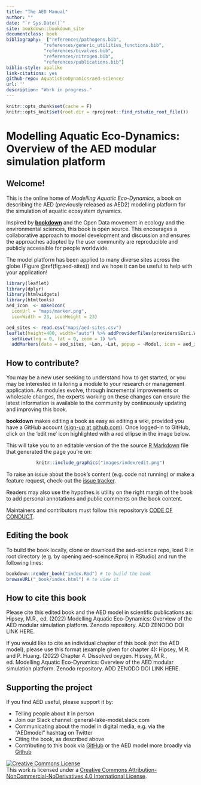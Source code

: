 ```yaml
---
title: "The AED Manual"
author: ""
date: "`r Sys.Date()`"
site: bookdown::bookdown_site
documentclass: book
bibliography:  ["references/pathogens.bib",
              "references/generic_utilities_functions.bib",
              "references/bivalves.bib",
              "references/nitrogen.bib",
              "references/publications.bib"]
biblio-style: apalike
link-citations: yes
github-repo: AquaticEcoDynamics/aed-science/
url: ''
description: "Work in progress."
---
```


```r
knitr::opts_chunk$set(cache = F)
knitr::opts_knit$set(root.dir = rprojroot::find_rstudio_root_file())
```


# Modelling Aquatic Eco-Dynamics: Overview of the AED modular simulation platform {-}

## Welcome! {-}

This is the online home of *Modelling Aquatic Eco-Dynamics*, a book on describing the AED (previously released as AED2) modelling platform for the simulation of aquatic ecosystem dynamics.

Inspired by [**bookdown**](https://github.com/rstudio/bookdown) and the Open Data movement in ecology and the environmental sciences, this book is open source. This encourages a collaborative approach to model development and discussion and ensures the approaches adopted by the user community are reproducible and publicly accessible for people worldwide.

The model platform has been applied to many diverse sites across the globe (Figure \@ref(fig:aed-sites)) and we hope it can be useful to help with your application!

```r
library(leaflet)
library(dplyr)
library(htmlwidgets)
library(htmltools)
aed_icon  <- makeIcon(
  iconUrl = "maps/marker.png",
  iconWidth = 23, iconHeight = 23)

aed_sites <- read.csv("maps/aed-sites.csv")
leaflet(height=400, width="auto") %>% addProviderTiles(providers$Esri.WorldGrayCanvas) %>%
  setView(lng = 0, lat = 0, zoom = 1) %>%
  addMarkers(data = aed_sites, ~Lon, ~Lat, popup = ~Model, icon = aed_icon)

```

## How to contribute?{-}

You may be a new user seeking to understand how to get started, or you may be interested in tailoring a module to your research or management application. As modules evolve, through incremental improvements or wholesale changes, the experts working on these changes can ensure the latest information is available to the community by continuously updating and improving this book.

**bookdown** makes editing a book as easy as editing a wiki, provided you have a GitHub account ([sign-up at github.com](https://github.com/)).
Once logged-in to GitHub, click on the 'edit me' icon highlighted with a red ellipse in the image below.

This will take you to an editable version of the the source [R Markdown](http://rmarkdown.rstudio.com/) file that generated the page you're on:

<center>
```r
knitr::include_graphics("images/index/edit.png")
```
</center>

To raise an issue about the book's content (e.g. code not running) or make a feature request, check-out the [issue tracker](https://github.com/Robinlovelace/geocompr/issues).

Readers may also use the hypothes.is utility on the right margin of the book to add personal annotations and public comments on the book content.

Maintainers and contributors must follow this repository’s [CODE OF CONDUCT](https://github.com/Robinlovelace/geocompr/blob/master/CODE_OF_CONDUCT.md).

## Editing the book{-}

To build the book locally, clone or download the aed-science repo, load R in root directory (e.g. by opening aed-sceince.Rproj in RStudio) and run the following lines:

```r

bookdown::render_book("index.Rmd") # to build the book
browseURL("_book/index.html") # to view it

```
## How to cite this book{-}

Please cite this edited book and the AED model in scientific publications as: Hipsey, M.R., ed. (2022) 
Modelling Aquatic Eco-Dynamics: Overview of the AED modular simulation platform.
Zenodo repository. ADD ZENODO DOI LINK HERE. 

If you would like to cite an individual chapter of this book (not the AED model), please
use this format (example given for chapter 4): Hipsey, M.R. and P. Huang. (2022) Chapter 4. Dissolved 
oxygen. Hipsey, M.R., ed. Modelling Aquatic Eco-Dynamics: Overview of the AED modular simulation platform.
Zenodo repository. ADD ZENODO DOI LINK HERE.

## Supporting the project{-}

If you find AED useful, please support it by:

- Telling people about it in person
- Join our Slack channel: general-lake-model.slack.com
- Communicating about the model in digital media, e.g. via the "AEDmodel" hashtag on Twitter 
- Citing the book, as described above
- Contributing to this book via [GitHub](https://github.com/AquaticEcoDynamics/aed-science) or the
AED model more broadly via [Github](https://github.com/AquaticEcoDynamics)

<a rel="license" href="http://creativecommons.org/licenses/by-nc-nd/4.0/"><img alt="Creative Commons License" style="border-width:0" src="https://i.creativecommons.org/l/by-nc-nd/4.0/88x31.png" /></a><br />This work is licensed under a <a rel="license" href="http://creativecommons.org/licenses/by-nc-nd/4.0/">Creative Commons Attribution-NonCommercial-NoDerivatives 4.0 International License</a>.
